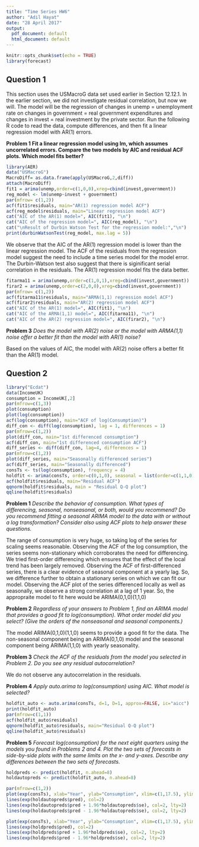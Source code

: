 ```yaml
---
title: "Time Series HW6"
author: "Adil Hayat"
date: "28 April 2017"
output:
  pdf_document: default
  html_document: default
---
```


```r
knitr::opts_chunk$set(echo = TRUE)
library(forecast)
```
## Question 1
This section uses the USMacroG data set used earlier in Section 12.12.1. In the earlier section, we did not investigate residual correlation, but now we will. The model will be the regression of changes in unemp = unemployment rate on changes in government = real government expenditures and changes in invest = real investment by the private sector. Run the following R code to
read the data, compute differences, and then fit a linear regression model with AR(1) errors.

**Problem 1 Fit a linear regression model using lm, which assumes uncorrelated errors. Compare the two models by AIC and residual ACF plots. Which model fits better?**
```r
library(AER)
data("USMacroG")
MacroDiff= as.data.frame(apply(USMacroG,2,diff))
attach(MacroDiff)
fit1 = arima(unemp,order=c(1,0,0),xreg=cbind(invest,government))
reg_model <- lm(unemp~invest + government)
par(mfrow= c(1,2))
acf(fit1$residuals, main="AR(1) regression model ACF")
acf(reg_model$residuals, main="Linear regression model ACF")
cat("AIC of the AR(1) model=", AIC(fit1), "\n")
cat("AIC of the regression model=", AIC(reg_model), "\n")
cat("\nResult of Durbin Watson Test for the regression model:","\n")
print(durbinWatsonTest(reg_model, max.lag = 5))
```

We observe that the AIC of the AR(1) regression model is lower than the linear regression model. The ACF of the residuals from the regression model suggest the need to include a time series model for the model error. The Durbin-Watson test also suggest that there is siginificant serial correlation in the residuals.
The AR(1) regression model fits the data better.


```r
fitarma11 = arima(unemp,order=c(1,0,1),xreg=cbind(invest,government))
firar2 = arima(unemp,order=c(2,0,0),xreg=cbind(invest,government))
par(mfrow= c(1,2))
acf(fitarma11$residuals, main="ARMA(1,1) regression model ACF")
acf(firar2$residuals, main="AR(2) regression model ACF")
cat("AIC of the AR(1) model=", AIC(fit1), "\n")
cat("AIC of the ARMA(1,1) model=", AIC(fitarma11), "\n")
cat("AIC of the AR(2) regression model=", AIC(firar2), "\n")

```

**Problem 3** _Does the model with AR(2) noise or the model with ARMA(1,1) noise offer a better fit than the model with AR(1) noise?_

Based on the values of AIC, the model with AR(2) noise offers a better fit than the AR(1) model. 

## Question 2
```r
library("Ecdat")
data(IncomeUK)
consumption = IncomeUK[,2]
par(mfrow=c(1,3))
plot(consumption)
plot(log(consumption))
acf(log(consumption), main="ACF of log(Consumption)")
diff_con <- diff(log(consumption), lag = 1, differences = 1)
par(mfrow=c(1,2))
plot(diff_con, main="1st differenced consumption")
acf(diff_con, main="1st differenced consumption ACF")
diff_series <- diff(diff_con, lag=4, differences = 1)
par(mfrow=c(1,2))
plot(diff_series, main="Seasonally differenced series")
acf(diff_series, main="Seasonally differenced")
consTs <- ts(log(consumption), frequency = 4)
holdfit <- arima(consTs, order=c(0,1,0), seasonal = list(order=c(1,1,0), period=4))
acf(holdfit$residuals, main="Residual ACF")
qqnorm(holdfit$residuals, main = "Residual Q-Q plot")
qqline(holdfit$residuals)

```

**Problem 1** _Describe the behavior of consumption. What types of differencing, seasonal, nonseasonal, or both, would you recommend? Do you recommend fitting a seasonal ARIMA model to the data with or without a log transformation? Consider also using ACF plots to help answer these questions._

The range of consumption is very huge, so taking log of the series for scaling seems reasonable. Observing the ACF of the log consumption, the series seems non-stationary which corroborates the need for differencing. We tried first-order differencing which ensures that the effect of the local trend has been largely removed. Observing the ACF of first-differenced series, there is a clear evidence of seasonal component at a yearly lag. So, we difference further to obtain a stationary series on which we can fit our model.
Observing the ACF plot of the series differenced locally as well as seasonally, we observe a strong correlation at a lag of 1 year. So, the appropraite model to fit here would be ARIMA(0,1,0)(1,1,0)


**Problem 2** _Regardless of your answers to Problem 1, find an ARIMA model that provides a good fit to log(consumption). What order model did you select? (Give the orders of the nonseasonal and seasonal components.)_

The model ARIMA(0,1,0)(1,1,0) seems to provide a good fit for the data. The non-seasonal component being an ARIMA(0,1,0) model and the seasonal component being ARIMA(1,1,0) with yearly seasonality.

**Problem 3** _Check the ACF of the residuals from the model you selected in Problem 2. Do you see any residual autocorrelation?_

We do not observe any autocorrelation in the residuals.

**Problem 4** _Apply auto.arima to log(consumption) using AIC. What model is selected?_
```r
holdfit_auto <- auto.arima(consTs, d=1, D=1, approx=FALSE, ic="aicc")
print(holdfit_auto)
par(mfrow=c(1,1))
acf(holdfit_auto$residuals)
qqnorm(holdfit_auto$residuals, main="Residual Q-Q plot")
qqline(holdfit_auto$residuals)
```

**Problem 5** _Forecast log(consumption) for the next eight quarters using the models you found in Problems 2 and 4. Plot the two sets of forecasts in side-by-side plots with the same limits on the x- and y-axes. Describe any differences between the two sets of forecasts._
```r
holdpreds <- predict(holdfit, n.ahead=8)
holdautopreds <- predict(holdfit_auto, n.ahead=8)

par(mfrow=c(1,2))
plot(exp(consTs), xlab="Year", ylab="Consumption", xlim=c(1,17.5), ylim=c(0,65000))
lines(exp(holdautopreds$pred), col=2)
lines(exp(holdautopreds$pred + 1.96*holdautopreds$se), col=2, lty=2)
lines(exp(holdautopreds$pred - 1.96*holdautopreds$se), col=2, lty=2)

plot(exp(consTs), xlab="Year", ylab="Consumption", xlim=c(1,17.5), ylim=c(0,65000))
lines(exp(holdpreds$pred), col=2)
lines(exp(holdpreds$pred + 1.96*holdpreds$se), col=2, lty=2)
lines(exp(holdpreds$pred - 1.96*holdpreds$se), col=2, lty=2)

```
